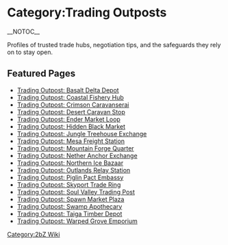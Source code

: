 {{Short description|Overview of the Trading Outposts pages on the 2bZ wiki}}
= Category:Trading Outposts =
{{2bZ Navbox}}
__NOTOC__

Profiles of trusted trade hubs, negotiation tips, and the safeguards they rely on to stay open.

== Featured Pages ==
* [[Trading Outpost: Basalt Delta Depot]]
* [[Trading Outpost: Coastal Fishery Hub]]
* [[Trading Outpost: Crimson Caravanserai]]
* [[Trading Outpost: Desert Caravan Stop]]
* [[Trading Outpost: Ender Market Loop]]
* [[Trading Outpost: Hidden Black Market]]
* [[Trading Outpost: Jungle Treehouse Exchange]]
* [[Trading Outpost: Mesa Freight Station]]
* [[Trading Outpost: Mountain Forge Quarter]]
* [[Trading Outpost: Nether Anchor Exchange]]
* [[Trading Outpost: Northern Ice Bazaar]]
* [[Trading Outpost: Outlands Relay Station]]
* [[Trading Outpost: Piglin Pact Embassy]]
* [[Trading Outpost: Skyport Trade Ring]]
* [[Trading Outpost: Soul Valley Trading Post]]
* [[Trading Outpost: Spawn Market Plaza]]
* [[Trading Outpost: Swamp Apothecary]]
* [[Trading Outpost: Taiga Timber Depot]]
* [[Trading Outpost: Warped Grove Emporium]]

[[Category:2bZ Wiki]]
